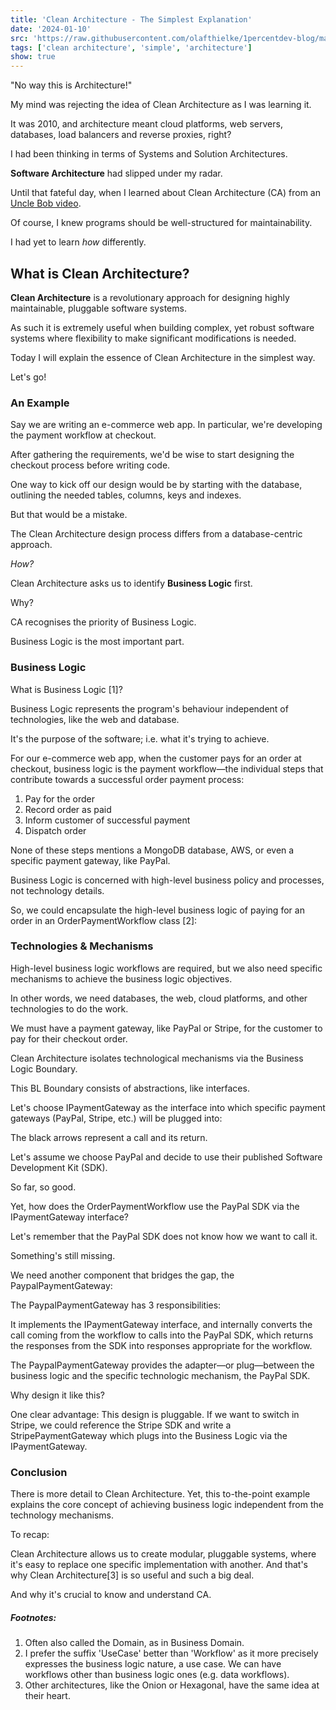 ```yaml
---
title: 'Clean Architecture - The Simplest Explanation'
date: '2024-01-10'
src: 'https://raw.githubusercontent.com/olafthielke/1percentdev-blog/main/images/clean-architecture-simplest-explanation.png'
tags: ['clean architecture', 'simple', 'architecture']
show: true
---
```


"No way this is Architecture!"

My mind was rejecting the idea of Clean Architecture as I was learning it.

It was 2010, and architecture meant cloud platforms, web servers, databases, load balancers and reverse proxies, right?

I had been thinking in terms of Systems and Solution Architectures.

**Software Architecture** had slipped under my radar.

Until that fateful day, when I learned about Clean Architecture (CA) from an [Uncle Bob video](https://cleancoders.com/).



Of course, I knew programs should be well-structured for maintainability.

I had yet to learn *how* differently.

## What is Clean Architecture?
**Clean Architecture** is a revolutionary approach for designing highly maintainable, pluggable software systems. 

As such it is extremely useful when building complex, yet robust software systems where flexibility to make significant modifications is needed. 



Today I will explain the essence of Clean Architecture in the simplest way.


Let's go!


### An Example
Say we are writing an e-commerce web app. In particular, we're developing the payment workflow at checkout.


After gathering the requirements, we'd be wise to start designing the checkout process before writing code.

One way to kick off our design would be by starting with the database, outlining the needed tables, columns, keys and indexes.

But that would be a mistake.

The Clean Architecture design process differs from a database-centric approach.

*How?*

Clean Architecture asks us to identify **Business Logic** first.

Why?

CA recognises the priority of Business Logic.

Business Logic is the most important part.


### Business Logic
What is Business Logic [1]?

Business Logic represents the program's behaviour independent of technologies, like the web and database.

It's the purpose of the software; i.e. what it's trying to achieve.


For our e-commerce web app, when the customer pays for an order at checkout, business logic is the payment workflow—the individual steps that contribute towards a successful order payment process:

1. Pay for the order
2. Record order as paid
3. Inform customer of successful payment
4. Dispatch order

None of these steps mentions a MongoDB database, AWS, or even a specific payment gateway, like PayPal.

Business Logic is concerned with high-level business policy and processes, not technology details.


So, we could encapsulate the high-level business logic of paying for an order in an OrderPaymentWorkflow class [2]:

<CustomImage src="https://raw.githubusercontent.com/olafthielke/1percentdev-blog/main/images/ca-simplest-1.png" alt="OrderPaymentWorkflow class" />

### Technologies & Mechanisms
High-level business logic workflows are required, but we also need specific mechanisms to achieve the business logic objectives.

In other words, we need databases, the web, cloud platforms, and other technologies to do the work.


We must have a payment gateway, like PayPal or Stripe, for the customer to pay for their checkout order.

Clean Architecture isolates technological mechanisms via the Business Logic Boundary.

This BL Boundary consists of abstractions, like interfaces.

Let's choose IPaymentGateway as the interface into which specific payment gateways (PayPal, Stripe, etc.) will be plugged into:

<CustomImage src="https://raw.githubusercontent.com/olafthielke/1percentdev-blog/main/images/ca-simplest-2.png" alt="IPaymentGateway interface" />

The black arrows represent a call and its return.


Let's assume we choose PayPal and decide to use their published Software Development Kit (SDK).

So far, so good.


Yet, how does the OrderPaymentWorkflow use the PayPal SDK via the IPaymentGateway interface?

Let's remember that the PayPal SDK does not know how we want to call it.

<CustomImage src="https://raw.githubusercontent.com/olafthielke/1percentdev-blog/main/images/ca-simplest-3.png" alt="PayPal SDK" />

Something's still missing.

We need another component that bridges the gap, the PaypalPaymentGateway:

<CustomImage src="https://raw.githubusercontent.com/olafthielke/1percentdev-blog/main/images/ca-simplest-4.png" alt="PaypalPaymentGateway" />

The PaypalPaymentGateway has 3 responsibilities:

It implements the IPaymentGateway interface, and
internally converts the call coming from the workflow to calls into the PayPal SDK, which
returns the responses from the SDK into responses appropriate for the workflow.

The PaypalPaymentGateway provides the adapter—or plug—between the business logic and the specific technologic mechanism, the PayPal SDK.


Why design it like this?

One clear advantage: This design is pluggable. If we want to switch in Stripe, we could reference the Stripe SDK and write a StripePaymentGateway which plugs into the Business Logic via the IPaymentGateway.


### Conclusion
There is more detail to Clean Architecture. Yet, this to-the-point example explains the core concept of achieving business logic independent from the technology mechanisms.

To recap:

Clean Architecture allows us to create modular, pluggable systems, where it's easy to replace one specific implementation with another.
And that's why Clean Architecture[3] is so useful and such a big deal.

And why it's crucial to know and understand CA.

##### Footnotes: 
1. Often also called the Domain, as in Business Domain.
2. I prefer the suffix 'UseCase' better than 'Workflow' as it more precisely expresses the business logic nature, a use case. We can have workflows other than business logic ones (e.g. data workflows).
3. Other architectures, like the Onion or Hexagonal, have the same idea at their heart.